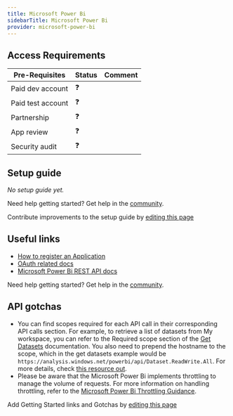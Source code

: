 ```yaml
---
title: Microsoft Power Bi
sidebarTitle: Microsoft Power Bi
provider: microsoft-power-bi
---
```



<Overview />
<PreBuiltTooling provider={providers[pageMetadata.provider]} />
<PreBuiltUseCases />

## Access Requirements
| Pre-Requisites | Status | Comment|
| - | - | - |
| Paid dev account | ❓ |  |
| Paid test account | ❓ |  |
| Partnership | ❓ | |
| App review | ❓ |  |
| Security audit | ❓ | |


## Setup guide

_No setup guide yet._

<Tip>Need help getting started? Get help in the [community](https://nango.dev/slack).</Tip>

<Note>Contribute improvements to the setup guide by [editing this page](https://github.com/nangohq/nango/tree/master/docs-v2/integrations/all/insightly.mdx)</Note>


## Useful links

-   [How to register an Application](https://learn.microsoft.com/en-us/power-bi/developer/embedded/register-app)
-   [OAuth related docs](https://learn.microsoft.com/en-us/power-bi/developer/embedded/embed-tokens?tabs=embed-for-customers)
-   [Microsoft Power Bi REST API docs](https://learn.microsoft.com/en-us/rest/api/power-bi/)


<Tip>Need help getting started? Get help in the [community](https://nango.dev/slack).</Tip>

## API gotchas

-   You can find scopes required for each API call in their corresponding API calls section. For example, to retrieve a list of datasets from My workspace, you can refer to the Required scope section of the [Get Datasets](https://learn.microsoft.com/en-us/rest/api/power-bi/datasets/get-datasets#required-scope) documentation. You also need to prepend the hostname to the scope, which in the get datasets example would be `https://analysis.windows.net/powerbi/api/Dataset.ReadWrite.All`. For more details, check [this resource out](https://community.fabric.microsoft.com/t5/Service/Azure-AD-App-Authentication-scope-doesn-t-exist-on-app-with/m-p/3074525/highlight/true#M188140).
-   Please be aware that the Microsoft Power Bi implements throttling to manage the volume of requests. For more information on handling throttling, refer to the [Microsoft Power Bi Throttling Guidance](https://learn.microsoft.com/en-us/rest/api/power-bi/#throttling).

<Note>Add Getting Started links and Gotchas by [editing this page](https://github.com/nangohq/nango/tree/master/docs-v2/integrations/all/microsoft-power-bi.mdx)</Note>
